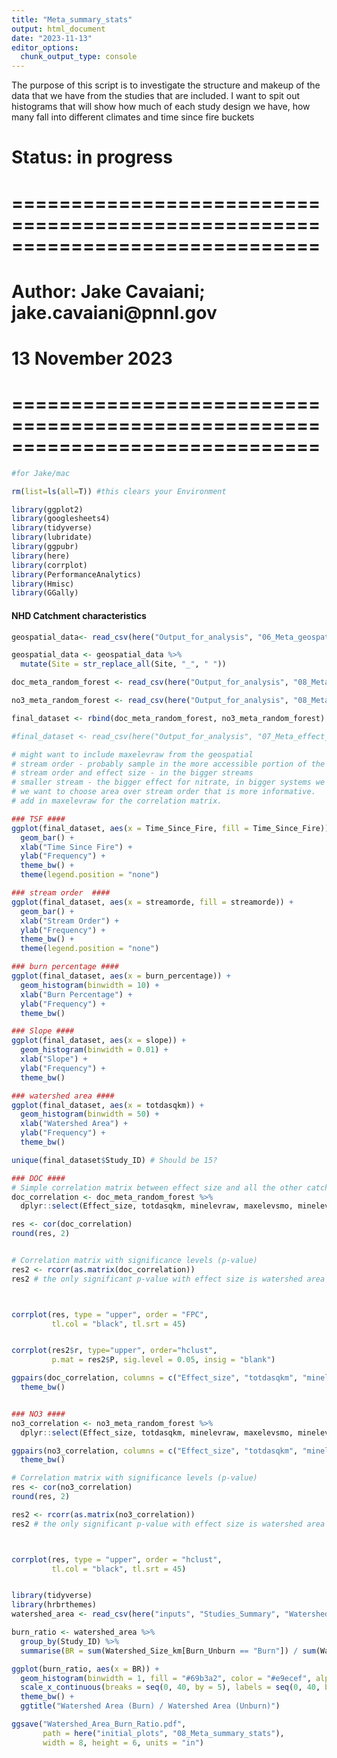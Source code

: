 ```yaml
---
title: "Meta_summary_stats"
output: html_document
date: "2023-11-13"
editor_options: 
  chunk_output_type: console
---
```


The purpose of this script is to investigate the structure and makeup of the data that we have from the studies that are included. I want to spit out histograms that will show how much of each study design we have, how many fall into different climates and time since fire buckets

# Status: in progress

# ==============================================================================
# Author: Jake Cavaiani; jake.cavaiani@pnnl.gov
# 13 November 2023
# ==============================================================================



```r
#for Jake/mac

rm(list=ls(all=T)) #this clears your Environment

library(ggplot2)
library(googlesheets4)
library(tidyverse)
library(lubridate)
library(ggpubr)
library(here)
library(corrplot)
library(PerformanceAnalytics)
library(Hmisc)
library(GGally)
```

#### NHD Catchment characteristics ####
```r
geospatial_data<- read_csv(here("Output_for_analysis", "06_Meta_geospatial_extraction_with_comids", "Geospatial_data_2024-02-15.csv"))

geospatial_data <- geospatial_data %>%
  mutate(Site = str_replace_all(Site, "_", " "))

```


```r
doc_meta_random_forest <- read_csv(here("Output_for_analysis", "08_Meta_summary_stats", "doc_meta_random_forest.csv"))

no3_meta_random_forest <- read_csv(here("Output_for_analysis", "08_Meta_summary_stats", "no3_meta_random_forest.csv"))

final_dataset <- rbind(doc_meta_random_forest, no3_meta_random_forest)

#final_dataset <- read_csv(here("Output_for_analysis", "07_Meta_effect_size_models", "effect_size_geospatial_fire_lat_long.csv"))

# might want to include maxelevraw from the geospatial 
# stream order - probably sample in the more accessible portion of the catchment 
# stream order and effect size - in the bigger streams
# smaller stream - the bigger effect for nitrate, in bigger systems we are seeing a dilution of the impact. Stream order and watershed area are redundant because they can be used for a proxy for each other. 
# we want to choose area over stream order that is more informative. 
# add in maxelevraw for the correlation matrix.

```

```r
### TSF ####
ggplot(final_dataset, aes(x = Time_Since_Fire, fill = Time_Since_Fire)) +
  geom_bar() +
  xlab("Time Since Fire") +
  ylab("Frequency") +
  theme_bw() +
  theme(legend.position = "none")

### stream order  ####
ggplot(final_dataset, aes(x = streamorde, fill = streamorde)) +
  geom_bar() +
  xlab("Stream Order") +
  ylab("Frequency") +
  theme_bw() +
  theme(legend.position = "none")

### burn percentage ####
ggplot(final_dataset, aes(x = burn_percentage)) + 
  geom_histogram(binwidth = 10) +
  xlab("Burn Percentage") +
  ylab("Frequency") +
  theme_bw()

### Slope ####
ggplot(final_dataset, aes(x = slope)) + 
  geom_histogram(binwidth = 0.01) +
  xlab("Slope") +
  ylab("Frequency") +
  theme_bw()

### watershed area ####
ggplot(final_dataset, aes(x = totdasqkm)) + 
  geom_histogram(binwidth = 50) +
  xlab("Watershed Area") +
  ylab("Frequency") +
  theme_bw()
```

```r
unique(final_dataset$Study_ID) # Should be 15?
```

```r
### DOC #### 
# Simple correlation matrix between effect size and all the other catchment characteristics
doc_correlation <- doc_meta_random_forest %>% 
  dplyr::select(Effect_size, totdasqkm, minelevraw, maxelevsmo, minelevsmo, elevfixed, slope, burn_percentage, Time_Since_Fire)

res <- cor(doc_correlation)
round(res, 2) 


# Correlation matrix with significance levels (p-value)
res2 <- rcorr(as.matrix(doc_correlation))
res2 # the only significant p-value with effect size is watershed area



corrplot(res, type = "upper", order = "FPC", 
         tl.col = "black", tl.srt = 45)


corrplot(res2$r, type="upper", order="hclust", 
         p.mat = res2$P, sig.level = 0.05, insig = "blank")

ggpairs(doc_correlation, columns = c("Effect_size", "totdasqkm", "minelevraw", "maxelevsmo","minelevsmo", "elevfixed", "slope", "burn_percentage", "Time_Since_Fire")) +
  theme_bw()


### NO3 #### 
no3_correlation <- no3_meta_random_forest %>% 
  dplyr::select(Effect_size, totdasqkm, minelevraw, maxelevsmo, minelevsmo, elevfixed, slope, burn_percentage, Time_Since_Fire)

ggpairs(no3_correlation, columns = c("Effect_size", "totdasqkm", "minelevraw", "maxelevsmo","minelevsmo", "elevfixed", "slope", "burn_percentage", "Time_Since_Fire")) +
  theme_bw()

# Correlation matrix with significance levels (p-value)
res <- cor(no3_correlation)
round(res, 2) 

res2 <- rcorr(as.matrix(no3_correlation))
res2 # the only significant p-value with effect size is watershed area



corrplot(res, type = "upper", order = "hclust", 
         tl.col = "black", tl.srt = 45)



```


```r
library(tidyverse)
library(hrbrthemes)
watershed_area <- read_csv(here("inputs", "Studies_Summary", "Watershed_area.csv"), na = c('-9999', 'N/A')) 

burn_ratio <- watershed_area %>%
  group_by(Study_ID) %>%
  summarise(BR = sum(Watershed_Size_km[Burn_Unburn == "Burn"]) / sum(Watershed_Size_km[Burn_Unburn == "Unburn"]))

ggplot(burn_ratio, aes(x = BR)) +
  geom_histogram(binwidth = 1, fill = "#69b3a2", color = "#e9ecef", alpha = 0.9) +
  scale_x_continuous(breaks = seq(0, 40, by = 5), labels = seq(0, 40, by = 5)) +
  theme_bw() +
  ggtitle("Watershed Area (Burn) / Watershed Area (Unburn)")

ggsave("Watershed_Area_Burn_Ratio.pdf",
       path = here("initial_plots", "08_Meta_summary_stats"),
       width = 8, height = 6, units = "in")


```












